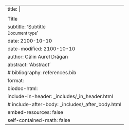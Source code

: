 ---
title: |
    <p>![](_style/mgmss_symbol_color.png){width=40px}</p>
    Title
subtitle: 'Subtitle<br><small>Document type</small>'
date: 2100-10-10 
date-modified: 2100-10-10
author: Călin Aurel Drăgan
abstract: 'Abstract'
# bibliography: references.bib
format: 
    biodoc-html:
        include-in-header: _includes/_in_header.html
        # include-after-body: _includes/_after_body.html
        embed-resources: false
        self-contained-math: false
---